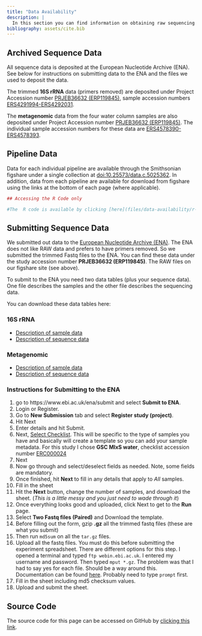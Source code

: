 ```yaml
---
title: "Data Availability"
description: |
  In this section you can find information on obtaining raw sequencing data, data products, and processing scripts. Of course, all the code is also embedded in the workflows on the website as well.
bibliography: assets/cite.bib  
---
```


## Archived Sequence Data

All sequence data is deposited at the European Nucleotide Archive (ENA). See below for instructions on submitting data to the ENA and the files we used to deposit the data. 

The trimmed **16S rRNA** data (primers removed) are deposited under Project Accession number [PRJEB36632 (ERP119845)](https://www.ebi.ac.uk/ena/browser/view/PRJEB36632),  sample accession numbers [ERS4291994-ERS4292031](https://www.ebi.ac.uk/ena/browser/view/ERS4291994-ERS4292031).

The **metagenomic** data from the four water column samples are also deposited under Project Accession number [PRJEB36632 (ERP119845)](https://www.ebi.ac.uk/ena/browser/view/PRJEB36632). The individual sample accession numbers for these data are [ERS4578390-ERS4578393](https://www.ebi.ac.uk/ena/browser/view/ERS4578390-ERS4578393).

## Pipeline Data

Data for each individual pipeline are available through the Smithsonian figshare under a single collection at [doi:10.25573/data.c.5025362](https://doi.org/10.25573/data.c.5025362). In addition, data from each pipeline are available for download from figshare using the links at the bottom of each page (where applicable).

```r
## Accessing the R Code only

#The  R code is available by clicking [here](files/data-availability/r-code). There you can find code for each step of the 16S rRNA pipeline. Please note that this  R code is pulled from the `.Rmd` files. The code has not been tested independent of the R Markdown workflows so *Use at Your Own Risk* please. In other words, the code works when run in the site build, but the complete pipeline has not been tested using just this code. I used `knitr::purl()` to pull  the code from the R Markdown file. I did this for you just in case you wanted the code and not hear me drone on about colors, zoomable figures, or Keanu Reeves. Commands that are commented out are things I tried that I could never get to work. Any line that starts like this: `## ----` is the code chuck name.
```

## Submitting Sequence Data

We submitted out data to the [European Nucleotide Archive (ENA)](https://www.ebi.ac.uk/ena). The ENA does not like RAW data and prefers to have primers removed. So we submitted the trimmed Fastq files to the ENA. You can find these data under the study accession number **PRJEB36632 (ERP119845)**. The RAW files on our figshare site (see above).

To submit to the ENA you need two data tables (plus your sequence data). One file describes the samples and the other file describes the sequencing data.

You can download these data tables here:

### 16S rRNA

* [Description of sample data](files/data-availability/ENA_Sample_SUBMISSION_HYPOXIA-16S.txt)
* [Description of sequence data](files/data-availability/ENA_PAIRED_FASTQ_SUBMISSION_HYPOXIA-16S.txt)

### Metagenomic

* [Description of sample data](files/data-availability/ENA_Sample_SUBMISSION_HYPOXIA-MG.txt)
* [Description of sequence data](files/data-availability/ENA_PAIRED_FASTQ_SUBMISSION_HYPOXIA-MG.txt)

### Instructions for Submitting to the ENA

1) go to https://www.ebi.ac.uk/ena/submit and select **Submit to ENA**.
2) Login or Register.
3) Go to **New Submission** tab and select **Register study (project)**.
4) Hit Next
5) Enter details and hit Submit.
6) Next, [Select Checklist](https://www.ebi.ac.uk/ena/submit/checklists). This will be specific to the type of samples you have and basically will create a template so you can add your sample metadata. For this study I chose **GSC MIxS water**, checklist accession number [ERC000024](https://www.ebi.ac.uk/ena/data/view/ERC000024)
7) Next
8) Now go through and select/deselect fields as needed. Note, some fields are mandatory.
9) Once finished, hit **Next** to fill in any details that apply to *All* samples.
10) Fill in the sheet
11) Hit the **Next** button, change the number of samples, and download the sheet. (*This is a little messy and you just need to wade through it*)
12) Once everything looks good and uploaded, click Next to get to the **Run** page.
13) Select **Two Fastq files (Paired)** and Download the template.
14) Before filling out the form, gzip **.gz** all the trimmed fastq files (these are what you submit)
15) Then run `md5sum` on all the `tar.gz` files.
16) Upload all the fastq files. You must do this before submitting the experiment spreadsheet. There are different options for this step. I opened a terminal and typed `ftp webin.ebi.ac.uk`. I entered my username and password. Then typed `mput *.gz`. The problem was that I had to say yes for each file. Should be a way around this. Documentation can be found [here](https://ena-docs.readthedocs.io/en/latest/submit/fileprep/upload.html). Probably need to type `prompt` first.
17) Fill in the sheet including md5 checksum values.
18) Upload and submit the sheet.

## Source Code {.appendix}

The source code for this page can be accessed on GitHub by [clicking this link](https://github.com/hypocolypse/web/blob/master/data-availability.Rmd).

